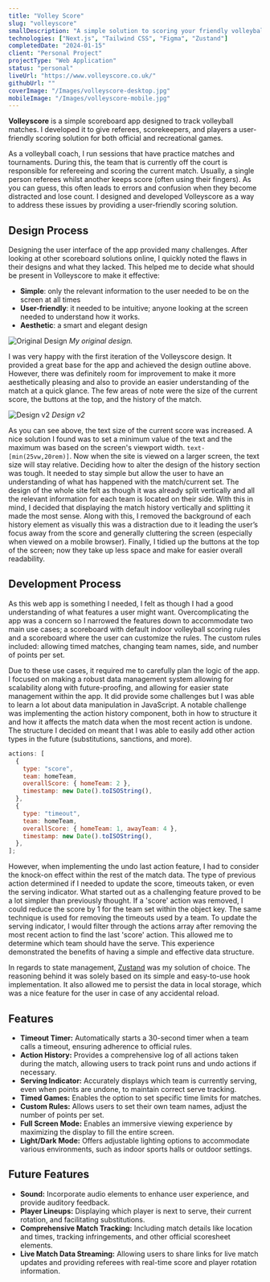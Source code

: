 ```yaml
---
title: "Volley Score"
slug: "volleyscore"
smallDescription: "A simple solution to scoring your friendly volleyball games."
technologies: ["Next.js", "Tailwind CSS", "Figma", "Zustand"]
completedDate: "2024-01-15"
client: "Personal Project"
projectType: "Web Application"
status: "personal"
liveUrl: "https://www.volleyscore.co.uk/"
githubUrl: ""
coverImage: "/Images/volleyscore-desktop.jpg"
mobileImage: "/Images/volleyscore-mobile.jpg"
---
```


**Volleyscore** is a simple scoreboard app designed to track volleyball matches. I developed it to give referees, scorekeepers, and players a user-friendly scoring solution for both official and recreational games.

As a volleyball coach, I run sessions that have practice matches and tournaments. During this, the team that is currently off the court is responsible for refereeing and scoring the current match. Usually, a single person referees whilst another keeps score (often using their fingers). As you can guess, this often leads to errors and confusion when they become distracted and lose count. I designed and developed Volleyscore as a way to address these issues by providing a user-friendly scoring solution.

## Design Process

Designing the user interface of the app provided many challenges. After looking at other scoreboard solutions online, I quickly noted the flaws in their designs and what they lacked. This helped me to decide what should be present in Volleyscore to make it effective:

- **Simple**: only the relevant information to the user needed to be on the screen at all times
- **User-friendly**: it needed to be intuitive; anyone looking at the screen needed to understand how it works.
- **Aesthetic**: a smart and elegant design

![Original Design](Images/projects/volleyscore/Volleyscore-v1.jpg)
_My original design._

I was very happy with the first iteration of the Volleyscore design. It provided a great base for the app and achieved the design outline above. However, there was definitely room for improvement to make it more aesthetically pleasing and also to provide an easier understanding of the match at a quick glance. The few areas of note were the size of the current score, the buttons at the top, and the history of the match.

![Design v2](Images/projects/volleyscore/Volleyscore-v2.jpg)
_Design v2_

As you can see above, the text size of the current score was increased. A nice solution I found was to set a minimum value of the text and the maximum was based on the screen's viewport width. `text-[min(25vw,20rem)]`. Now when the site is viewed on a larger screen, the text size will stay relative. Deciding how to alter the design of the history section was tough. It needed to stay simple but allow the user to have an understanding of what has happened with the match/current set. The design of the whole site felt as though it was already split vertically and all the relevant information for each team is located on their side. With this in mind, I decided that displaying the match history vertically and splitting it made the most sense. Along with this, I removed the background of each history element as visually this was a distraction due to it leading the user’s focus away from the score and generally cluttering the screen (especially when viewed on a mobile browser). Finally, I tidied up the buttons at the top of the screen; now they take up less space and make for easier overall readability.

## Development Process

As this web app is something I needed, I felt as though I had a good understanding of what features a user might want. Overcomplicating the app was a concern so I narrowed the features down to accommodate two main use cases; a scoreboard with default indoor volleyball scoring rules and a scoreboard where the user can customize the rules. The custom rules included: allowing timed matches, changing team names, side, and number of points per set.

Due to these use cases, it required me to carefully plan the logic of the app. I focused on making a robust data management system allowing for scalability along with future-proofing, and allowing for easier state management within the app. It did provide some challenges but I was able to learn a lot about data manipulation in JavaScript. A notable challenge was implementing the action history component, both in how to structure it and how it affects the match data when the most recent action is undone.
The structure I decided on meant that I was able to easily add other action types in the future (substitutions, sanctions, and more).

```javascript
actions: [
  {
    type: "score",
    team: homeTeam,
    overallScore: { homeTeam: 2 },
    timestamp: new Date().toISOString(),
  },
  {
    type: "timeout",
    team: homeTeam,
    overallScore: { homeTeam: 1, awayTeam: 4 },
    timestamp: new Date().toISOString(),
  },
];
```

However, when implementing the undo last action feature, I had to consider the knock-on effect within the rest of the match data. The type of previous action determined if I needed to update the score, timeouts taken, or even the serving indicator. What started out as a challenging feature proved to be a lot simpler than previously thought. If a 'score' action was removed, I could reduce the score by 1 for the team set within the object key. The same technique is used for removing the timeouts used by a team. To update the serving indicator, I would filter through the actions array after removing the most recent action to find the last 'score' action. This allowed me to determine which team should have the serve. This experience demonstrated the benefits of having a simple and effective data structure.

In regards to state management, [Zustand](https://docs.pmnd.rs/zustand/getting-started/introduction) was my solution of choice. The reasoning behind it was solely based on its simple and easy-to-use hook implementation. It also allowed me to persist the data in local storage, which was a nice feature for the user in case of any accidental reload.

## Features

- **Timeout Timer:** Automatically starts a 30-second timer when a team calls a timeout, ensuring adherence to official rules.
- **Action History:** Provides a comprehensive log of all actions taken during the match, allowing users to track point runs and undo actions if necessary.
- **Serving Indicator:** Accurately displays which team is currently serving, even when points are undone, to maintain correct serve tracking.
- **Timed Games:** Enables the option to set specific time limits for matches.
- **Custom Rules:** Allows users to set their own team names, adjust the number of points per set.
- **Full Screen Mode:** Enables an immersive viewing experience by maximizing the display to fill the entire screen.
- **Light/Dark Mode:** Offers adjustable lighting options to accommodate various environments, such as indoor sports halls or outdoor settings.

## Future Features

- **Sound:** Incorporate audio elements to enhance user experience, and provide auditory feedback.
- **Player Lineups:** Displaying which player is next to serve, their current rotation, and facilitating substitutions.
- **Comprehensive Match Tracking:** Including match details like location and times, tracking infringements, and other official scoresheet elements.
- **Live Match Data Streaming:** Allowing users to share links for live match updates and providing referees with real-time score and player rotation information.
